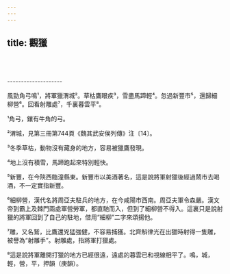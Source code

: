 ```yaml
---
---
---
```

title: 觀獵
---





<br/><br/><br/>--------------------

風勁角弓鳴¹，將軍獵渭城²。草枯鷹眼疾³，雪盡馬蹄輕⁴。忽過新豐市⁵，還歸細柳營⁶。回看射雕處⁷，千裏暮雲平⁸。

¹角弓，鑲有牛角的弓。

²渭城，見第三冊第744頁《魏其武安侯列傳》注〔14〕。

³冬季草枯，動物沒有藏身的地方，容易被獵鷹發現。

⁴地上沒有積雪，馬蹄跑起來特別輕快。

⁵新豐，在今陝西臨潼縣東。新豐市以美酒著名，這是說將軍射獵後經過鬧市去喝酒，不一定實指新豐。

⁶細柳營，漢代名將周亞夫駐兵的地方，在今咸陽市西南。周亞夫軍令森嚴。漢文帝到霸上及棘門兩處軍營勞軍，都直馳而入，但到了細柳營不得入。這裏只是說射獵的將軍回到了自己的駐地，借用“細柳”二字來頌揚他。

⁷雕，又名鷲，比鷹還兇猛強健，不容易捕獲。北齊斛律光在出獵時射得一隻雕，被譽為“射雕手”。射雕處，指將軍打獵處。

⁸這是說將軍離開打獵的地方已經很遠，遠處的暮雲已和視線相平了。鳴，城，輕，營，平，押韻（庚韻）。